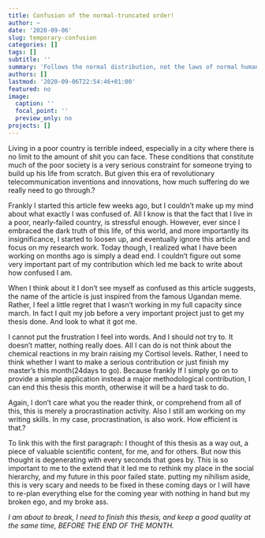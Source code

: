 ```yaml
---
title: Confusion of the normal-truncated order!
author: ~
date: '2020-09-06'
slug: temporary-confusion
categories: []
tags: []
subtitle: ''
summary: 'Follows the normal distribution, not the laws of normal human behavior'
authors: []
lastmod: '2020-09-06T22:54:46+01:00'
featured: no
image:
  caption: ''
  focal_point: ''
  preview_only: no
projects: []
---
```



Living in a poor country is terrible indeed, especially in a city where there is no limit to the amount of shit you can face. These conditions that constitute much of the poor society is a very serious constraint for someone trying to build up his life from scratch. But given this era of revolutionary telecommunication inventions and innovations, how much suffering do we really need to go through.?

Frankly I started this article few weeks ago, but I couldn't make up my mind about what exactly I was confused of. All I know is that the fact that I live in a poor, nearly-failed country, is stressful enough. However, ever since I embraced the dark truth of this life, of this world, and more importantly its insignificance, I started to loosen up, and eventually ignore this article and focus on my research work. Today though, I realized what I have been working on months ago is simply a dead end. I couldn't figure out some very important part of my contribution which led me back to write about how confused I am. 

When I think about it I don't see myself as confused as this article suggests, the name of the article is just inspired from the famous Ugandan meme. Rather, I feel a little regret that I wasn't working in my full capacity since march. In fact I quit my job before a very important project just to get my thesis done. And look to what it got me.

I cannot put the frustration I feel into words. And I should not try to. It doesn't matter, nothing really does. 
All I can do is not think about the chemical reactions in my brain raising my Cortisol levels. Rather, I need to think whether I want to make a serious contribution or just finish my master's this month(24days to go). Because frankly If I simply go on to provide a simple application instead a major methodological contribution, I can end this thesis this month, otherwise it will be a hard task to do.

Again, I don't care what you the reader think, or comprehend from all of this, this is merely a procrastination activity. Also I still am working on my writing skills. In my case, procrastination, is also work. How efficient is that.?

To link this with the first paragraph: I thought of this thesis as a way out, a piece of valuable scientific content, for me, and for others. But now this thought is degenerating with every seconds that goes by. This is so important to me to the extend that it led me to rethink my place in the social hierarchy, and my future in this poor failed state. putting my nihilism aside, this is very scary and needs to be fixed in these coming days or I will have to re-plan everything else for the coming year with nothing in hand but my broken ego, and my broke ass.

*I am about to break, I need to finish this thesis, and keep a good quality at the same time, BEFORE THE END OF THE MONTH.*


